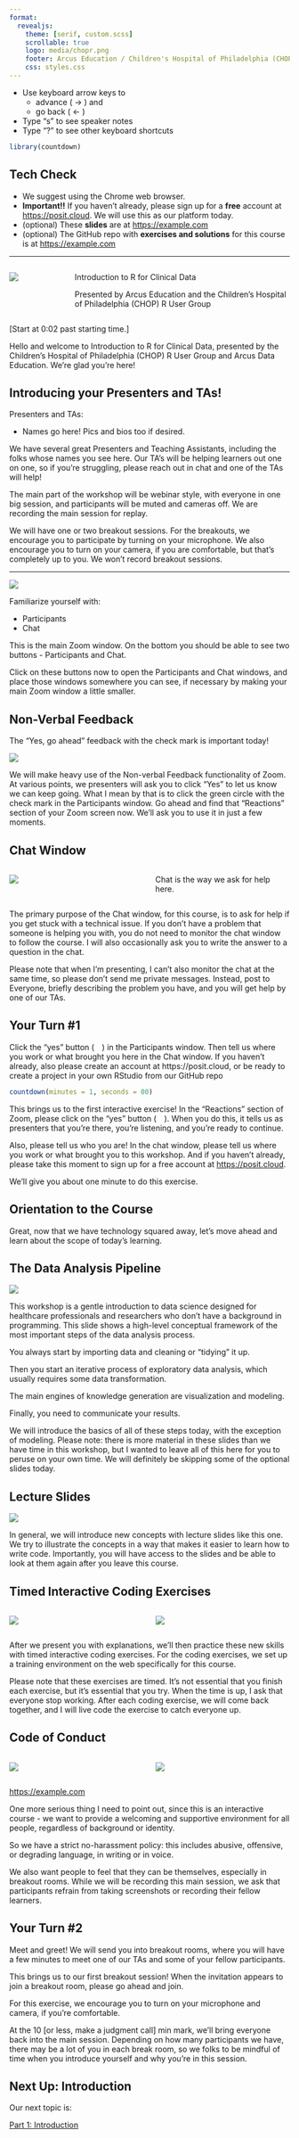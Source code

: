 ```yaml
---
format: 
  revealjs:
    theme: [serif, custom.scss]
    scrollable: true
    logo: media/chopr.png
    footer: Arcus Education / Children's Hospital of Philadelphia (CHOP) R User Group
    css: styles.css
---
```


-   Use keyboard arrow keys to
    -   advance ( → ) and
    -   go back ( ← )
-   Type "s" to see speaker notes
-   Type "?" to see other keyboard shortcuts

```r
library(countdown)
```

## Tech Check {.smaller}

-   We suggest using the Chrome web browser.
-   **Important!!** If you haven't already, please sign up for a **free** account at <https://posit.cloud>. We will use this as our platform today. 
-   (optional) These **slides** are at <https://example.com>
-   (optional) The GitHub repo with **exercises and solutions** for this course is at <https://example.com>



------------------------------------------------------------------------

::: {.columns .v-center-container}
::: {.column width="20%"}
![](media/chopr_logo.png)
:::

::: {.column width="80%"}
Introduction to R for Clinical Data

Presented by Arcus Education and the Children's Hospital of Philadelphia (CHOP) R User Group
:::
:::

::: notes
\[Start at 0:02 past starting time.\]

Hello and welcome to Introduction to R for Clinical Data, presented by the Children's Hospital of Philadelphia (CHOP) R User Group and Arcus Data Education. We're glad you're here!
:::

## Introducing your Presenters and TAs! {.smaller}

Presenters and TAs: 

- Names go here!  Pics and bios too if desired.

::: notes

We have several great Presenters and Teaching Assistants, including the folks whose names you see here. Our TA's will be helping learners out one on one, so if you're struggling, please reach out in chat and one of the TAs will help!

The main part of the workshop will be webinar style, with everyone in one big session, and participants will be muted and cameras off. We are recording the main session for replay.

We will have one or two breakout sessions. For the breakouts, we encourage you to participate by turning on your microphone. We also encourage you to turn on your camera, if you are comfortable, but that's completely up to you. We won't record breakout sessions.

:::

------------------------------------------------------------------------

![](media/main_zoom_window.png){.bordered fig-align="center"}

Familiarize yourself with:

-   Participants
-   Chat

::: notes
This is the main Zoom window. On the bottom you should be able to see two buttons - Participants and Chat.

Click on these buttons now to open the Participants and Chat windows, and place those windows somewhere you can see, if necessary by making your main Zoom window a little smaller.
:::

## Non-Verbal Feedback

The "Yes, go ahead" feedback with the check mark is important today!

![](media/feedback.png){.half .centered fig-align="center"}

::: notes
We will make heavy use of the Non-verbal Feedback functionality of Zoom. At various points, we presenters will ask you to click "Yes" to let us know we can keep going. What I mean by that is to click the green circle with the check mark in the Participants window. Go ahead and find that "Reactions" section of your Zoom screen now. We'll ask you to use it in just a few moments.
:::

## Chat Window

::: {.columns .v-center-container}
::: {.column width="50%"}
![](media/chat_window.png)
:::

::: {.column width="50%"}
Chat is the way we ask for help here.
:::
:::

::: notes
The primary purpose of the Chat window, for this course, is to ask for help if you get stuck with a technical issue. If you don't have a problem that someone is helping you with, you do not need to monitor the chat window to follow the course. I will also occasionally ask you to write the answer to a question in the chat.

Please note that when I'm presenting, I can't also monitor the chat at the same time, so please don't send me private messages. Instead, post to Everyone, briefly describing the problem you have, and you will get help by one of our TAs.
:::

## Your Turn #1 {background-color="#e3faf1"}

Click the "yes" button (![](media/yes_button.png){.inline-image height="1em"}) in the Participants window. Then tell us where you work or what brought you here in the Chat window.  If you haven't already, also please create an account at https://posit.cloud, or be ready to create a project in your own RStudio from our GitHub repo

```r
countdown(minutes = 1, seconds = 00)
```

::: notes
This brings us to the first interactive exercise! In the "Reactions" section of Zoom, please click on the "yes" button (![](media/yes_button.png){.inline-image height="1em"}). When you do this, it tells us as presenters that you're there, you're listening, and you're ready to continue.

Also, please tell us who you are! In the chat window, please tell us where you work or what brought you to this workshop.  And if you haven't already, please take this moment to sign up for a free account at <https://posit.cloud>.

We'll give you about one minute to do this exercise.
:::

## Orientation to the Course {.section-break background-image="media/cork-board.png" background-size="400px" background-repeat="repeat"}

::: notes
Great, now that we have technology squared away, let's move ahead and learn about the scope of today's learning.
:::

## The Data Analysis Pipeline

![](media/data_analysis_pipeline.png){.centered}

::: notes
This workshop is a gentle introduction to data science designed for healthcare professionals and researchers who don't have a background in programming. This slide shows a high-level conceptual framework of the most important steps of the data analysis process.

You always start by importing data and cleaning or "tidying" it up.

Then you start an iterative process of exploratory data analysis, which usually requires some data transformation.

The main engines of knowledge generation are visualization and modeling.

Finally, you need to communicate your results.

We will introduce the basics of all of these steps today, with the exception of modeling.  Please note: there is more material in these slides than we have time in this workshop, but I wanted to leave all of this here for you to peruse on your own time.  We will definitely be skipping some of the optional slides today.
:::

## Lecture Slides

![](media/slide_example.png){.two-thirds fig-align="center"}

::: notes
In general, we will introduce new concepts with lecture slides like this one. We try to illustrate the concepts in a way that makes it easier to learn how to write code. Importantly, you will have access to the slides and be able to look at them again after you leave this course.
:::

## Timed Interactive Coding Exercises

::: {.columns .v-center-container}
::: {.column width="50%"}
![](media/your_turn_example.png){.bordered}
:::

::: {.column width="50%"}
![](media/rstudio_example.png)
:::
:::

::: notes
After we present you with explanations, we'll then practice these new skills with timed interactive coding exercises. For the coding exercises, we set up a training environment on the web specifically for this course.

Please note that these exercises are timed. It's not essential that you finish each exercise, but it's essential that you try. When the time is up, I ask that everyone stop working. After each coding exercise, we will come back together, and I will live code the exercise to catch everyone up.
:::

## Code of Conduct {.smaller}

::: columns
::: {.column width="50%"}
![](media/no_harassment.png){.half fig-align="center"}
:::

::: {.column width="50%"}
![](media/no_recordings.png){.half fig-align="center"}
:::
:::

<https://example.com>

::: notes
One more serious thing I need to point out, since this is an interactive course - we want to provide a welcoming and supportive environment for all people, regardless of background or identity.

So we have a strict no-harassment policy: this includes abusive, offensive, or degrading language, in writing or in voice.

We also want people to feel that they can be themselves, especially in breakout rooms. While we will be recording this main session, we ask that participants refrain from taking screenshots or recording their fellow learners.
:::

## Your Turn #2 {background-color="#e3faf1"}

Meet and greet! We will send you into breakout rooms, where you will have a few minutes to meet one of our TAs and some of your fellow participants.

::: notes
This brings us to our first breakout session! When the invitation appears to join a breakout room, please go ahead and join.

For this exercise, we encourage you to turn on your microphone and camera, if you're comfortable.

At the 10 [or less, make a judgment call] min mark, we'll bring everyone back into the main session.  Depending on how many participants we have, there may be a lot of you in each break room, so we folks to be mindful of time when you introduce yourself and why you're in this session.
:::

## Next Up: Introduction

Our next topic is:

[Part 1: Introduction](https://example.com)

